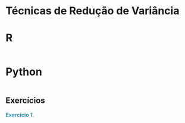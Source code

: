# Técnicas de Redução de Variância


::: {.panel-tabset group="language"}
# R

```r

```

# Python

```python

```

:::


## Exercícios


<span style="color:#2C92B2;">**Exercício 1**</span>. 